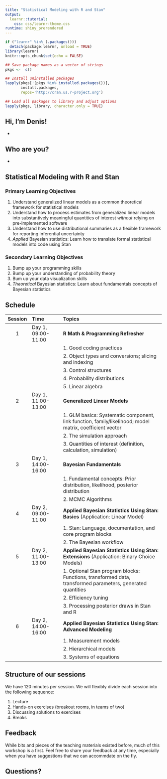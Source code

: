 ```yaml
---
title: "Statistical Modeling with R and Stan"
output: 
  learnr::tutorial:
    css: css/learnr-theme.css
runtime: shiny_prerendered
---
```


```r
if ("learnr" %in% (.packages()))
  detach(package:learnr, unload = TRUE)
library(learnr)
knitr::opts_chunk$set(echo = FALSE)

## Save package names as a vector of strings
pkgs <-  c()

## Install uninstalled packages
lapply(pkgs[!(pkgs %in% installed.packages())], 
       install.packages,
       repos='http://cran.us.r-project.org')

## Load all packages to library and adjust options
lapply(pkgs, library, character.only = TRUE)
```

## Hi, I'm Denis!

- 

## Who are you?

- 

## Statistical Modeling with R and Stan

### Primary Learning Objectives

1. Understand generalized linear models as a common theoretical framework for statistical models
1. Understand how to process estimates from generalized linear models into substantively meaningful quantities of interest *without* relying on pre-implemented software
1. Understand how to use distributional summaries as a flexible framework for reporting inferential uncertainty
1. *Applied* Bayesian statistics: Learn how to translate formal statistical models into code using Stan

### Secondary Learning Objectives

1. Bump up your programming skills
1. Bump up your understanding of probability theory
1. Bum up your data visualization skills
1. *Theoretical* Bayesian statistics: Learn about fundamentals concepts of Bayesian statistics

## Schedule

| Session | Time                           | Topics                                                                                                     |
|:-------:|:-------------------------------|:-----------------------------------------------------------------------------------------------------------|
| 1       | Day 1, 09:00-11:00             | **R Math & Programming Refresher**                                                                         |
|         |                                | 1. Good coding practices                                                                                   |
|         |                                | 2. Object types and conversions; slicing and indexing                                                      |
|         |                                | 3. Control structures                                                                                      |
|         |                                | 4. Probability distributions                                                                               |
|         |                                | 5. Linear algebra                                                                                          |
| 2       | Day 1, 11:00-13:00             | **Generalized Linear Models**                                                                              |
|         |                                | 1. GLM basics: Systematic component, link function, family/likelihood; model matrix, coefficient vector    |
|         |                                | 2. The simulation approach                                                                                 |
|         |                                | 3. Quantities of interest (definition, calculation, simulation)                                            |
| 3       | Day 1, 14:00-16:00             | **Bayesian Fundamentals**                                                                                  |
|         |                                | 1. Fundamental concepts: Prior distribution, likelihood, posterior distribution                            |
|         |                                | 2. MCMC Algorithms                                                                                         |
| 4       | Day 2, 09:00-11:00             | **Applied Bayesian Statistics Using Stan: Basics** (Application: Linear Model)                             |
|         |                                | 1. Stan: Language, documentation, and core program blocks                                                  |
|         |                                | 2. The Bayesian workflow                                                                                   |
| 5       | Day 2, 11:00-13:00             | **Applied Bayesian Statistics Using Stan: Extensions** (Application: Binary Choice Models)                 |
|         |                                | 1. Optional Stan program blocks: Functions, transformed data, transformed parameters, generated quantities |
|         |                                | 2. Efficiency tuning                                                                                       |
|         |                                | 3. Processing posterior draws in Stan and R                                                                |
| 6       | Day 2, 14:00-16:00             | **Applied Bayesian Statistics Using Stan: Advanced Modeling**                                              |
|         |                                | 1. Measurement models                                                                                      |
|         |                                | 2. Hierarchical models                                                                                     |
|         |                                | 3. Systems of equations                                                                                    |

## Structure of our sessions

We have 120 minutes per session. We will flexibly divide each session into the following sequence:

1. Lecture
2. Hands-on exercises (breakout rooms, in teams of two)
3. Discussing solutions to exercises
4. Breaks

## Feedback

While bits and pieces of the teaching materials existed before, much of this
workshop is a first. Feel free to share your feedback at any time, especially
when you have suggestions that we can accommdate on the fly.

## Questions?




